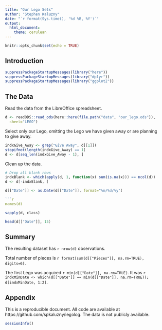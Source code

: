 ```yaml
---
title: "Our Lego Sets"
author: "Stephen Kaluzny"
date: "`r format(Sys.time(), '%d %B, %Y')`"
output:
  html_document:
    theme: cerulean
---
```


```r
knitr::opts_chunk$set(echo = TRUE)
```

## Introduction

```r
suppressPackageStartupMessages(library("here"))
suppressPackageStartupMessages(library("dplyr"))
suppressPackageStartupMessages(library("ggplot2"))
```

## The Data

Read the data from the LibreOffice spreadsheet.

```r
d <- readODS::read_ods(here::here(file.path("data", "our_lego.ods")),
  sheet="LEGO")
```

Select only our Lego, omitting the Lego we have given away or are
planning to give away.

```r
indxGive_Away <- grep("Give Away", d[[1]])
stopifnot(length(indxGive_Away) == 1)
d <- d[seq_len(indxGive_Away - 1), ]
```

Clean up the data.

```r
# Drop all blank rows
indxBlank <- which(apply(d, 1, function(x) sum(is.na(x))) == ncol(d))
d <- d[-indxBlank, ]
```

```r
d[["Date"]] <- as.Date(d[["Date"]], format="%m/%d/%y")

```r
names(d)
```

```r
sapply(d, class)
```

```r
head(d[["Date"]], 15)
```

## Summary

The resulting dataset has `r nrow(d)` observations.

Total number of pieces is `r format(sum(d[["Pieces"]], na.rm=TRUE), digits=6)`.

The first Lego was acquired `r min(d[["Date"]], na.rm=TRUE)`.
It was `r indxMinDate <- which(d[["Date"]] == min(d[["Date"]], na.rm=TRUE)); d[indxMinDate, 1:2]`.

## Appendix
This is a reproducible document.
All code are available at https://github.com/spkaluzny/legolog.
The data is not publicly available.

```r
sessionInfo()
```
